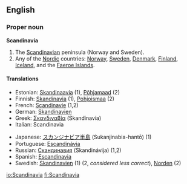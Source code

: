 ==English==

===Proper noun===
'''Scandinavia'''

#The [[Scandinavian]] peninsula (Norway and Sweden).
#Any of the [[Nordic]] countries: [[Norway]], [[Sweden]], [[Denmark]], [[Finland]], [[Iceland]], and the [[Faeroe Islands]].

====Translations====
{{top}}
*Estonian: [[Skandinaavia]] (1), [[Põhjamaad]] (2)
*Finnish: [[Skandinavia]] (1), [[Pohjoismaa]] (2)
*French: [[Scandinavie]] {{f}} (1,2)
*German: [[Skandinavien]] {{n}}
*Greek: [[Σκανδιναβία]] (Skandinavía) {{f}}
*Italian: Scandinavia {{f}}
{{mid}}
*Japanese: [[スカンジナビア半島]] (Sukanjinabia-hantō) (1)
*Portuguese: [[Escandinávia]] {{f}}
*Russian: [[Скандинавия]] (Skandinávija) {{f}} (1,2)
*Spanish: [[Escandinavia]] {{f}}
*Swedish: [[Skandinavien]] (1) (2, ''considered less correct''), [[Norden]] (2)
{{bottom}}

[[io:Scandinavia]]
[[fi:Scandinavia]]
